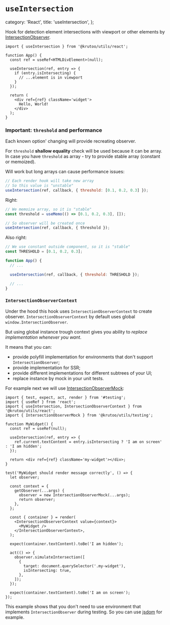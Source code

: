 # `useIntersection`

  category: 'React',
  title: 'useIntersection',
};

Hook for detection element intersections with viewport or other elements by [IntersectionObserver](https://developer.mozilla.org/en-US/docs/Web/API/Intersection_Observer_API).

```tsx
import { useIntersection } from '@krutoo/utils/react';

function App() {
  const ref = useRef<HTMLDivElement>(null);

  useIntersection(ref, entry => {
    if (entry.isIntersecting) {
      // ...element is in viewport
    }
  });

  return (
    <div ref={ref} className='widget'>
      Hello, World!
    </div>
  );
}
```

### Important: `threshold` and performance

Each known option' changing will provide recreating observer.

For `threshold` **shallow equality** check will be used because it can be array.
In case you have `threshold` as array - try to provide stable array (constant or memoized).

Will work but long arrays can cause performance issues:

```jsx
// Each render hook will take new array
// So this value is "unstable"
useIntersection(ref, callback, { threshold: [0.1, 0.2, 0.3] });
```

Right:

```jsx
// We memoize array, so it is "stable"
const threshold = useMemo(() => [0.1, 0.2, 0.3], []);

// So observer will be created once
useIntersection(ref, callback, { threshold });
```

Also right:

```jsx
// We use constant outside component, so it is "stable"
const THRESHOLD = [0.1, 0.2, 0.3];

function App() {
  // ...

  useIntersection(ref, callback, { threshold: THRESHOLD });

  // ...
}
```

### `IntersectionObserverContext`

Under the hood this hook uses `IntersectionObserverContext` to create observer.
`IntersectionObserverContext` by default uses global `window.IntersectionObserver`.

But using global instance trough context gives you ability to _replace implementation whenever you want_.

It means that you can:

- provide polyfill implementation for environments that don't support `IntersectionObserver`;
- provide implementation for SSR;
- provide different implementations for different subtrees of your UI;
- replace instance by mock in your unit tests.

For example next we will use [IntersectionObserverMock](./?path=/testing/intersection-observer-mock):

```tsx
import { test, expect, act, render } from '#testing';
import { useRef } from 'react';
import { useIntersection, IntersectionObserverContext } from '@krutoo/utils/react';
import { IntersectionObserverMock } from '@krutoo/utils/testing';

function MyWidget() {
  const ref = useRef(null);

  useIntersection(ref, entry => {
    ref.current.textContent = entry.isIntersecting ? 'I am on screen' : 'I am hidden';
  });

  return <div ref={ref} className='my-widget'></div>;
}

test('MyWidget should render message correctly', () => {
  let observer;

  const context = {
    getObserver(...args) {
      observer = new IntersectionObserverMock(...args);
      return observer;
    },
  };

  const { container } = render(
    <IntersectionObserverContext value={context}>
      <MyWidget />
    </IntersectionObserverContext>,
  );

  expect(container.textContent).toBe('I am hidden');

  act(() => {
    observer.simulateIntersection([
      {
        target: document.querySelector('.my-widget'),
        isIntersecting: true,
      },
    ]);
  });

  expect(container.textContent).toBe('I am on screen');
});
```

This example shows that you don't need to use environment that implements `IntersectionObserver` during testing.
So you can use [jsdom](https://github.com/jsdom/jsdom) for example.
